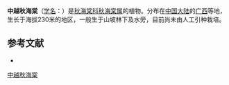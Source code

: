 {{Speciesbox
| status = 
| status_system = 
| image =
| taxon = Begonia sinovietnamica
| authority = [[C.Y.Wu|C.Y.Wu]], 1997
}}

'''中越秋海棠'''（[[学名|学名]]：{{lang|la|''Begonia sinovietnamica''}}）是[[秋海棠科|秋海棠科]][[秋海棠属|秋海棠属]]的植物。分布在[[中国大陆|中国大陆]]的[[广西|广西]]等地，生长于海拔230米的地区，一般生于山坡林下及水旁，目前尚未由人工引种栽培。

== 参考文献 ==
<div class="references-small">
* {{cite web| url =http://www.bioinfo.cn/db05/KmzwSpecies.php?action=view&id=29478| title =中越秋海棠| work =《中国高等植物数据库全库》| publisher =中国科学院微生物研究所| author =昆明植物研究所| accessdate =2009-02-26| deadurl =yes| archiveurl =https://web.archive.org/web/20160305055516/http://www.bioinfo.cn/db05/KmzwSpecies.php?action=view&id=29478| archivedate =2016-03-05}}
</div>
{{Taxonbar|from=Q10876684}}

[[Category:秋海棠属|中越秋海棠]]


{{植物小作品}}